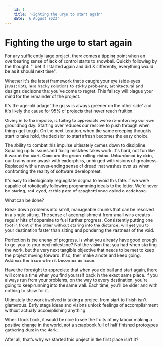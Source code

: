 ---
    id: 1
    title: 'Fighting the urge to start again'
    date: '6 August 2023'
---

# Fighting the urge to start again

For any sufficiently large project, there comes a tipping point when an overbearing sense of lack of control starts to snowball. Quickly following by the thought: "I bet if I started again and did X differently, everything would be as it should next time".

Whether it's the latest framework that's caught your eye (side-eyes javascript), less hacky solutions to sticky problems, architectural and designs decisions that you've come to regret. This fallacy will plague your mind for the remainder of the project.

It's the age-old adage 'the grass is always greener on the other side' and it's likely the cause for 95% of projects that never reach fruition.

Giving in to the impulse, is failing to appreciate we're re-enforcing our own groundhog day. Starting over reduces our resolve to push through when things get tough. On the next iteration, when the same creeping thoughts start to take hold, the decision to start afresh becomes the easy choice.

The ability to combat this impulse ultimately comes down to discipline. Squaring up to issues and fixing mistakes takes work. It's hard, not fun like it was at the start. Gone are the green, rolling vistas. Unburdened by debt, our brains once awash with endorphins, unhinged with visions of greatness. Replaced with a never-ending sense of dread that washes over us when confronting the reality of software development.

It's easy to ideologically regurgitate dogma to avoid this fate. If we were capable of robotically following programming ideals to the letter. We'd never be staring, red-eyed, at this plate of spaghetti once called a codebase.

What can be done?

Break down problems into small, manageable chunks that can be resolved in a single sitting. The sense of accomplishment from small wins creates regular hits of dopamine to fuel further progress. Consistently putting one foot in front of the other without staring into the distance, will get you to your destination faster than sitting and pondering the vastness of the void.

Perfection is the enemy of progress. Is what you already have good enough to get you to your next milestone? Not the vision that you had when starting the work, but the very next tangible objective that needs to be met to keep the project moving forward. If so, then make a note and keep going. Address the issue when it becomes an issue.

Have the foresight to appreciate that when you do bail and start again, there will come a time when you find yourself back in the exact same place. If you always run from your problems, on the way to every destination, you're going to keep running into the same wall. Each time, you'll be older and with nothing to show for it.

Ultimately the work involved in taking a project from start to finish isn't glamorous. Early stage ideas and visions unlock feelings of accomplishment without actually accomplishing anything.

When I look back, it would be nice to see the fruits of my labour making a positive change in the world, not a scrapbook full of half finished prototypes gathering dust in the dark.

After all, that's why we started this project in the first place isn't it?